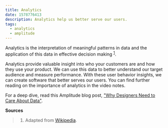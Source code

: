 ```yaml
---
title: Analytics
date: 1578776413
description: Analytics help us better serve our users.
tags:
  - analytics
  - amplitude
---
```


Analytics is the interpretation of meaningful patterns in data and the application of this data in effective decision making <sup>[1](https://en.wikipedia.org/wiki/Analytics)</sup>.


Analytics provide valuable insight into who your customers are and how they use your product. We can use this data to better understand our target audience and measure performance. With these user behavior insights, we can create software that better serves our users. You can find further reading on the importance of analytics in the video notes.

For a deep dive, read this Amplitude blog post, ["Why Designers Need to Care About Data"](https://amplitude.com/blog/why-designers-need-to-care-about-data).

**Sources**
> 1. Adapted from [Wikipedia](https://en.wikipedia.org/wiki/Analytics).
